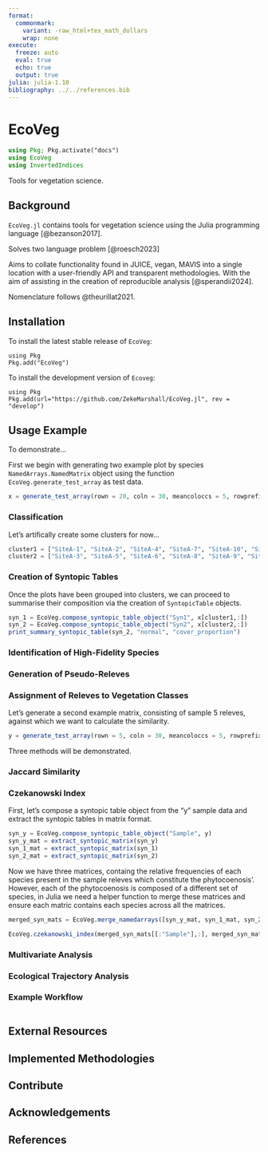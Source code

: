 ```yaml
---
format: 
  commonmark:
    variant: -raw_html+tex_math_dollars
    wrap: none
execute: 
  freeze: auto
  eval: true
  echo: true
  output: true
julia: julia-1.10
bibliography: ../../references.bib
---
```


# EcoVeg

```julia
using Pkg; Pkg.activate("docs")
using EcoVeg
using InvertedIndices
```

Tools for vegetation science.

## Background

`EcoVeg.jl` contains tools for vegetation science using the Julia programming language [@bezanson2017].

Solves two language problem [@roesch2023]

Aims to collate functionality found in JUICE, vegan, MAVIS into a single location with a user-friendly API and transparent methodologies. With the aim of assisting in the creation of reproducible analysis [@sperandii2024].

Nomenclature follows @theurillat2021.


## Installation 

To install the latest stable release of `EcoVeg`:

```.julia
using Pkg
Pkg.add("EcoVeg")
```

To install the development version of `Ecoveg`:

```.julia
using Pkg
Pkg.add(url="https://github.com/ZekeMarshall/EcoVeg.jl", rev = "develop")
```

## Usage Example 

To demonstrate...

First we begin with generating two example plot by species `NamedArrays.NamedMatrix` object using the function `EcoVeg.generate_test_array` as test data.

```julia
x = generate_test_array(rown = 20, coln = 30, meancoloccs = 5, rowprefix = "SiteA-", colprefix = "Species")
```

### Classification

Let's artifically create some clusters for now...

```julia
cluster1 = ["SiteA-1", "SiteA-2", "SiteA-4", "SiteA-7", "SiteA-10", "SiteA-11", "SiteA-12", "SiteA-15", "SiteA-18", "SiteA-19"]
cluster2 = ["SiteA-3", "SiteA-5", "SiteA-6", "SiteA-8", "SiteA-9", "SiteA-13", "SiteA-14", "SiteA-16", "SiteA-17", "SiteA-20"]
```

### Creation of Syntopic Tables

Once the plots have been grouped into clusters, we can proceed to summarise their composition via the creation of `SyntopicTable` objects.

```julia
syn_1 = EcoVeg.compose_syntopic_table_object("Syn1", x[cluster1,:])
syn_2 = EcoVeg.compose_syntopic_table_object("Syn2", x[cluster2,:])
print_summary_syntopic_table(syn_2, "normal", "cover_proportion")
```

### Identification of High-Fidelity Species

### Generation of Pseudo-Releves

### Assignment of Releves to Vegetation Classes

Let's generate a second example matrix, consisting of sample 5 releves, against which we want to calculate the similarity.

```julia
y = generate_test_array(rown = 5, coln = 30, meancoloccs = 5, rowprefix = "SiteB-", colprefix = "Species")
```

Three methods will be demonstrated.

### Jaccard Similarity

### Czekanowski Index

First, let's compose a syntopic table object from the "y" sample data and extract the syntopic tables in matrix format.

```julia
syn_y = EcoVeg.compose_syntopic_table_object("Sample", y)
syn_y_mat = extract_syntopic_matrix(syn_y)
syn_1_mat = extract_syntopic_matrix(syn_1)
syn_2_mat = extract_syntopic_matrix(syn_2)
```

Now we have three matrices, containg the relative frequencies of each species present in the sample releves which constitute the phytocoenosis'.
However, each of the phytocoenosis is composed of a different set of species, in Julia we need a helper function to merge these matrices and ensure each matric contains each species across all the matrices.

```julia
merged_syn_mats = EcoVeg.merge_namedarrays([syn_y_mat, syn_1_mat, syn_2_mat])
```

```julia
EcoVeg.czekanowski_index(merged_syn_mats[[:"Sample"],:], merged_syn_mats[Not(:"Sample"), :])
```

### Multivariate Analysis

### Ecological Trajectory Analysis

### Example Workflow

```julia

```

## External Resources 

## Implemented Methodologies

## Contribute 

## Acknowledgements

## References 